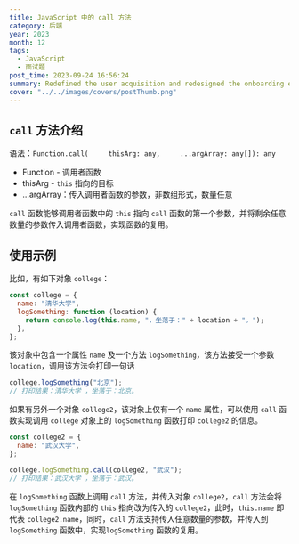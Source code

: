 ```yaml
---
title: JavaScript 中的 call 方法
category: 后端
year: 2023
month: 12
tags:
  - JavaScript
  - 面试题
post_time: 2023-09-24 16:56:24
summary: Redefined the user acquisition and redesigned the onboarding experience, all within 3 working weeks.
cover: "../../images/covers/postThumb.png"
---
```


## `call` 方法介绍

语法：`Function.call(     thisArg: any,     ...argArray: any[]): any`

- Function - 调用者函数
- thisArg - `this` 指向的目标
- ...argArray：传入调用者函数的参数，非数组形式，数量任意

`call` 函数能够调用者函数中的 `this` 指向 `call` 函数的第一个参数，并将剩余任意数量的参数传入调用者函数，实现函数的复用。

## 使用示例

比如，有如下对象 `college`：

```javascript
const college = {
  name: "清华大学",
  logSomething: function (location) {
    return console.log(this.name, "，坐落于：" + location + "。");
  },
};
```

该对象中包含一个属性 `name` 及一个方法 `logSomething`，该方法接受一个参数 `location`，调用该方法会打印一句话

```javascript
college.logSomething("北京");
// 打印结果：清华大学 ，坐落于：北京。
```

如果有另外一个对象 `college2`，该对象上仅有一个 `name` 属性，可以使用 `call` 函数实现调用 `college` 对象上的 `logSomething` 函数打印 `college2` 的信息。

```javascript
const college2 = {
  name: "武汉大学",
};

college.logSomething.call(college2, "武汉");
// 打印结果：武汉大学 ，坐落于：武汉。
```

在 `logSomething` 函数上调用 `call` 方法，并传入对象 `college2`，`call` 方法会将 `logSomething` 函数内部的 `this` 指向改为传入的 `college2`，此时，`this.name` 即代表 `college2.name`，同时，`call` 方法支持传入任意数量的参数，并传入到`logSomething` 函数中，实现`logSomething` 函数的复用。
